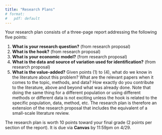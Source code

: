 ```yaml
---
title: "Research Plans"
# format:
#   pdf: default
---
```


Your research plan consists of a three-page report addressing the following five points:

1.	**What is your research question?** (from research proposal)
2.	**What is the hook?** (from research proposal)
3.	**What is your economic model?** (from research proposal)
4.	**What is the data and source of variation used for identification?** (from research proposal)
5.	**What is the value-added?** Given points (1) to (4), what do we know in the literature about this problem? What are the relevant papers when it comes to the topic, methods, and data? How exactly do you contribute to the literature, above and beyond what was already done. Note that doing the same thing for a different population or using different methods or different data is not exciting unless the hook is related to the specific population, data, method, etc. The research plan is therefore an extension of the research proposal that includes the equivalent of a small-scale literature review.

The research plan is worth 10 points toward your final grade (2 points per section of the report). It is due via **Canvas** by 11:59pm on 4/29.
